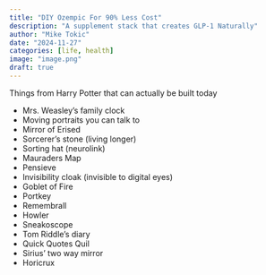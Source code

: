 ```yaml
---
title: "DIY Ozempic For 90% Less Cost"
description: "A supplement stack that creates GLP-1 Naturally"
author: "Mike Tokic"
date: "2024-11-27"
categories: [life, health]
image: "image.png"
draft: true
---
```


Things from Harry Potter that can actually be built today

- Mrs. Weasley's family clock
- Moving portraits you can talk to
- Mirror of Erised
- Sorcerer's stone (living longer)
- Sorting hat (neurolink)
- Mauraders Map
- Pensieve
- Invisibility cloak (invisible to digital eyes)
- Goblet of Fire
- Portkey
- Remembrall 
- Howler
- Sneakoscope
- Tom Riddle's diary
- Quick Quotes Quil
- Sirius' two way mirror
- Horicrux